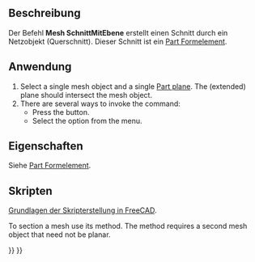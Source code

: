 <languages/>

{{Docnav
|[[Mesh_TrimByPlane|TrimByPlane]]
|[[Mesh_CrossSections|CrossSections]]
|[[Mesh_Workbench|Mesh]]
|IconL=Mesh_TrimByPlane.svg
|IconR=Mesh_CrossSections.svg
|IconC=Workbench_Mesh.svg
}}

{{GuiCommand
|Name=Mesh SectionByPlane
|Name=Mesh SchnittMitEbene
|MenuLocation=Netze → Schneiden → Schnittlinie aus Netz und Ebene erstellen
|Workbenches=[[Mesh_Workbench|Mesh]]
|SeeAlso=[[Mesh_CrossSections|Mesh Schnittkonturen]]
}}

<span id="Description"></span>
==Beschreibung==

Der Befehl '''Mesh SchnittMitEbene''' erstellt einen Schnitt durch ein Netzobjekt (Querschnitt). Dieser Schnitt ist ein  [[Part_Feature/de|Part Formelement]].

<span id="Usage"></span>
==Anwendung==

# Select a single mesh object and a single [[Part_Primitives|Part plane]]. The (extended) plane should intersect the mesh object.
# There are several ways to invoke the command:
#* Press the {{Button|[[Image:Mesh_SectionByPlane.svg|16px]] [[Mesh_SectionByPlane|Section From Plane]]}} button.
#* Select the {{MenuCommand|Meshes → Cutting → [[Image:Mesh_SectionByPlane.svg|16px]] Section From Plane}} option from the menu.

<span id="Properties"></span>
==Eigenschaften==

Siehe [[Part_Feature/de|Part Formelement]].

<span id="Scripting"></span>
==Skripten==

{{Emphasis|Siehe auch:}} [[FreeCAD_Scripting_Basics/de|Grundlagen der Skripterstellung in FreeCAD]].

To section a mesh use its {{incode|section}} method. The method requires a second mesh object that need not be planar.

{{Code|code=
import FreeCAD as App
import Mesh
import Part

# Create a non-parametric box-shaped mesh:
msh = App.ActiveDocument.addObject("Mesh::Feature", "Mesh")
msh.Mesh = Mesh.createBox(30, 40, 50)
msh.ViewObject.DisplayMode = "Flat Lines"

# Create a planar mesh from 3 points:
p1 = App.Vector(-20, -60, 0)
p2 = App.Vector(65, 25, 0)
p3 = App.Vector(-20, 25, 0)
msh_plane = Mesh.Mesh([p1, p2, p3])

# Find the section loops (each loop is a list of points):
loops = msh.Mesh.section(msh_plane)

# Show the loop polygon:
Part.show(Part.makePolygon(loops[0]))
}}


{{Docnav
|[[Mesh_TrimByPlane|TrimByPlane]]
|[[Mesh_CrossSections|CrossSections]]
|[[Mesh_Workbench|Mesh]]
|IconL=Mesh_TrimByPlane.svg
|IconR=Mesh_CrossSections.svg
|IconC=Workbench_Mesh.svg
}}

{{Mesh Tools navi{{#translation:}}}}
{{Userdocnavi{{#translation:}}}}